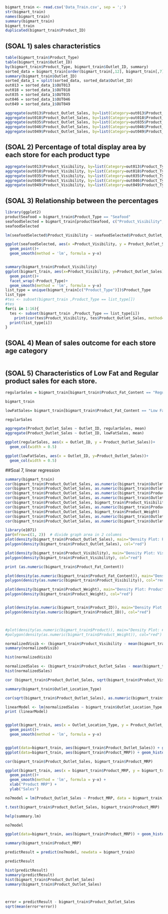 ```r

bigmart_train <- read.csv('Data_Train.csv', sep = ';')
str(bigmart_train)
names(bigmart_train)
summary(bigmart_train)
bigmart_train
duplicated(bigmart_train$Product_ID)

```
## (SOAL 1) sales characteristics 
```r
table(bigmart_train$Product_Type)
table(bigmart_train$Outlet_ID)
by(bigmart_train$Product_Type, bigmart_train$Outlet_ID, summary)
sorted_data = bigmart_train[order(bigmart_train[,12], bigmart_train[,7]),]
summary(bigmart_train$Outlet_ID)
sorted_data_1 = split(sorted_data, sorted_data$Outlet_ID)
out013 = sorted_data_1$OUT013
out018 = sorted_data_1$OUT018
out035 = sorted_data_1$OUT035
out046 = sorted_data_1$OUT046
out049 = sorted_data_1$OUT049

aggregate(out013$Product_Outlet_Sales, by=list(Category=out013$Product_Type), FUN = sum)
aggregate(out018$Product_Outlet_Sales, by=list(Category=out018$Product_Type), FUN = sum)
aggregate(out035$Product_Outlet_Sales, by=list(Category=out035$Product_Type), FUN = sum)
aggregate(out046$Product_Outlet_Sales, by=list(Category=out046$Product_Type), FUN = sum)
aggregate(out049$Product_Outlet_Sales, by=list(Category=out049$Product_Type), FUN = sum)

```

## (SOAL 2) Percentage of total display area by each store for each product type
```r
aggregate(out013$Product_Visibility, by=list(Category=out013$Product_Type), FUN=sum)
aggregate(out018$Product_Visibility, by=list(Category=out018$Product_Type), FUN=sum)
aggregate(out035$Product_Visibility, by=list(Category=out035$Product_Type), FUN=sum)
aggregate(out046$Product_Visibility, by=list(Category=out046$Product_Type), FUN=sum)
aggregate(out049$Product_Visibility, by=list(Category=out049$Product_Type), FUN=sum)
```

## (SOAL 3) Relationship between the percentages
```r
library(ggplot2)
productSeafood = bigmart_train$Product_Type == "Seafood"
seafoodSelected = bigmart_train[productSeafood, c("Product_Visibility", "Product_Outlet_Sales")]
seafoodSelected

lm(seafoodSelected$Product_Visibility ~ seafoodSelected$Product_Outlet_Sales)

ggplot(seafoodSelected, aes(x =Product_Visibility, y = Product_Outlet_Sales))+
  geom_point()+
  geom_smooth(method = 'lm', formula = y~x)


summary(bigmart_train$Product_Visibility)
ggplot(bigmart_train, aes(x=Product_Visibility, y=Product_Outlet_Sales))+
  geom_point()+
  facet_wrap(~Product_Type)+
  geom_smooth(method = 'lm', formula = y~x)
list_type = unique(bigmart_train[c("Product_Type")])$Product_Type
list_type
#tes <- subset(bigmart_train ,Product_Type == list_type[])
#tes
for(i in 1:16){
  tes <- subset(bigmart_train ,Product_Type == list_type[i])
    print(cor(tes$Product_Visibility, tes$Product_Outlet_Sales, method="kendall"))
  print(list_type[i])
}
```

## (SOAL 4) Mean of sales outcome for each store age category
```r

```



## (SOAL 5) Characteristics of Low Fat and Regular product sales for each store.
```r
regularSales = bigmart_train[bigmart_train$Product_Fat_Content == "Regular",c("Outlet_ID", "Product_Outlet_Sales", "Product_Fat_Content")]

bigmart_train

lowFatSales= bigmart_train[bigmart_train$Product_Fat_Content == "Low Fat",c("Outlet_ID", "Product_Outlet_Sales", "Product_Type")]

regularSales

aggregate(Product_Outlet_Sales ~ Outlet_ID, regularSales, mean)
aggregate(Product_Outlet_Sales ~ Outlet_ID, lowFatSales, mean)

ggplot(regularSales, aes(x = Outlet_ID, y = Product_Outlet_Sales))+
  geom_col(width = 0.5)

ggplot(lowFatSales, aes(x = Outlet_ID, y=Product_Outlet_Sales))+
  geom_col(width = 0.5)

```



##Soal 7, linear regression


```r
summary(bigmart_train)
cor(bigmart_train$Product_Outlet_Sales, as.numeric(bigmart_train$Outlet_Location_Type))
cor(bigmart_train$Product_Outlet_Sales, as.numeric(bigmart_train$Outlet_Type))
cor(bigmart_train$Product_Outlet_Sales, as.numeric(bigmart_train$Product_Type))
cor(bigmart_train$Product_Outlet_Sales, as.numeric(bigmart_train$Outlet_Location_Type))
cor(bigmart_train$Product_Outlet_Sales, bigmart_train$Product_Visibility)
cor(bigmart_train$Product_Outlet_Sales, as.numeric(bigmart_train$Product_Fat_Content))
cor(bigmart_train$Product_Outlet_Sales, bigmart_train$Product_Weight)
cor(bigmart_train$Product_Outlet_Sales, as.numeric(bigmart_train$Outlet_Size))
cor(bigmart_train$Product_Outlet_Sales, as.numeric(bigmart_train$Outlet_ID))

library(e1071)
par(mfrow=c(1, 2))  # divide graph area in 2 columns
plot(density(bigmart_train$Product_Outlet_Sales), main="Density Plot: Product Outlet Sales", ylab="Frequency", sub=paste("Skewness:", round(e1071::skewness(bigmart_train$Product_Outlet_Sales), 2)))  # density plot for 'speed'
polygon(density(bigmart_train$Product_Outlet_Sales), col="red")

plot(density(bigmart_train$Product_Visibility), main="Density Plot: Visibility", ylab="Frequency", sub=paste("Skewness:", round(e1071::skewness(bigmart_train$Product_Visibility), 2)))  # density plot for 'dist'
polygon(density(bigmart_train$Product_Visibility), col="red")

print (as.numeric(bigmart_train$Product_Fat_Content))

plot(density(as.numeric(bigmart_train$Product_Fat_Content)), main="Density Plot: Visibility", ylab="Frequency", sub=paste("Skewness:", round(e1071::skewness(as.numeric(bigmart_train$Product_Fat_Content)), 2)))  # density plot for 'dist'
polygon(density(as.numeric(bigmart_train$Product_Visibility)), col="red")

plot(density(bigmart_train$Product_Weight), main="Density Plot: Product_Weight", ylab="Frequency", sub=paste("Skewness:", round(e1071::skewness(bigmart_train$Product_Weight), 2)))  # density plot for 'dist'
polygon(density(bigmart_train$Product_Weight), col="red")


plot(density(as.numeric(bigmart_train$Product_ID)), main="Density Plot: productID", ylab="Frequency", sub=paste("Skewness:", round(e1071::skewness(as.numeric(bigmart_train$Product_ID)), 2)))  # density plot for 'dist'
polygon(density(as.numeric(bigmart_train$Product_ID)), col="red")



#plot(density(as.numeric(bigmart_train$Product)), main="Density Plot: #Visibility", ylab="Frequency", sub=paste("Skewness:", #round(e1071::skewness(as.numeric(bigmart_train$Product_Weight)), 2)))  # #density plot for 'dist'
#polygon(density(as.numeric(bigmart_train$Product_Weight)), col="red")
```

```r
normalizedVisib <- (bigmart_train$Product_Visibility - mean(bigmart_train$Product_Visibility)) / sd(bigmart_train$Product_Visibility)
summary(normalizedVisib)

hist(normalizedVisib)

normalizedSales <- (bigmart_train$Product_Outlet_Sales - mean(bigmart_train$Product_Outlet_Sales)) / sd(bigmart_train$Product_Outlet_Sales)
hist(normalizedSales)

cor (bigmart_train$Product_Outlet_Sales, sqrt(bigmart_train$Product_Visibility))

summary(bigmart_train$Outlet_Location_Type)

cor(sqrt(bigmart_train$Product_Outlet_Sales), as.numeric(bigmart_train$Outlet_Location_Type))

linearModel <- lm(normalizedSales ~ bigmart_train$Outlet_Location_Type, data=bigmart_train)
print (linearModel)


ggplot(bigmart_train, aes(x = Outlet_Location_Type, y = Product_Outlet_Sales))+
  geom_point()+
  geom_smooth(method = 'lm', formula = y~x)


ggplot(data=bigmart_train, aes(bigmart_train$Product_Outlet_Sales)) + geom_histogram()
ggplot(data=bigmart_train, aes(bigmart_train$Product_MRP)) + geom_histogram()

cor(bigmart_train$Product_Outlet_Sales, bigmart_train$Product_MRP)

ggplot(bigmart_train, aes(x = bigmart_train$Product_MRP, y = bigmart_train$Product_Outlet_Sales))+
  geom_point()+
  geom_smooth(method = 'lm', formula = y~x) +
  xlab("Product MRP") +
  ylab("Sales")

no7model = lm(Product_Outlet_Sales ~ Product_MRP, data = bigmart_train)

t.test(bigmart_train$Product_Outlet_Sales, bigmart_train$Product_MRP)

help(summary.lm)

no7model

ggplot(data=bigmart_train, aes(bigmart_train$Product_MRP)) + geom_histogram()

summary(bigmart_train$Product_MRP)

predictResult = predict(no7model, newdata = bigmart_train)

predictResult

hist(predictResult)
summary(predictResult)
hist(bigmart_train$Product_Outlet_Sales)
summary(bigmart_train$Product_Outlet_Sales)



error = predictResult - bigmart_train$Product_Outlet_Sales
sqrt(mean(error*error))
```


